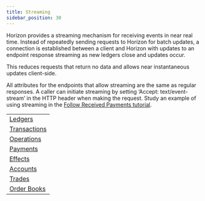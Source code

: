 ```yaml
---
title: Streaming
sidebar_position: 30
---
```



Horizon provides a streaming mechanism for receiving events in near real time. Instead of repeatedly sending requests to Horizon for batch updates, a connection is established between a client and Horizon with updates to an endpoint response streaming as new ledgers close and updates occur.

This reduces requests that return no data and allows near instantaneous updates client-side.

All attributes for the endpoints that allow streaming are the same as regular responses. A caller can initiate streaming by setting ‘Accept: text/event-stream’ in the HTTP header when making the request. Study an example of using streaming in the [Follow Received Payments tutorial](../../../../build/guides/basics/follow-received-payments).

<MethodTable title="Endpoints with Streaming">

|                                                       |
| ----------------------------------------------------- |
| [Ledgers](../resources/ledgers/README.mdx)            |
| [Transactions](../resources/transactions/README.mdx)  |
| [Operations](../resources/operations/README.mdx)      |
| [Payments](../resources/payments/README.mdx)          |
| [Effects](../resources/effects/README.mdx)            |
| [Accounts](../resources/accounts/README.mdx)          |
| [Trades](../resources/trades/README.mdx)              |
| [Order Books](../aggregations/order-books/README.mdx) |

</MethodTable>
